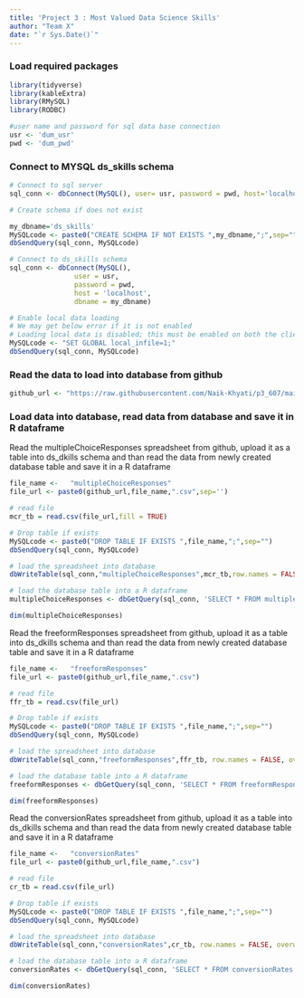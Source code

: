 ```yaml
---
title: 'Project 3 : Most Valued Data Science Skills'
author: "Team X"
date: "`r Sys.Date()`"
---
```


### Load required packages

```r
library(tidyverse)
library(kableExtra)
library(RMySQL)
library(RODBC)
```

```r
#user name and password for sql data base connection
usr <- 'dum_usr'
pwd <- 'dum_pwd'
```

### Connect to MYSQL ds_skills schema

```r
# Connect to sql server
sql_conn <- dbConnect(MySQL(), user= usr, password = pwd, host='localhost')

# Create schema if does not exist

my_dbname='ds_skills'
MySQLcode <- paste0("CREATE SCHEMA IF NOT EXISTS ",my_dbname,";",sep="")
dbSendQuery(sql_conn, MySQLcode)

# Connect to ds_skills schema
sql_conn <- dbConnect(MySQL(), 
                user = usr,
                password = pwd,
                host = 'localhost',
                dbname = my_dbname)

# Enable local data loading
# We may get below error if it is not enabled
# Loading local data is disabled; this must be enabled on both the client and server sides
MySQLcode <- "SET GLOBAL local_infile=1;"
dbSendQuery(sql_conn, MySQLcode)
```

### Read the data to load into database from github

```r
github_url <- "https://raw.githubusercontent.com/Naik-Khyati/p3_607/main/"
```

### Load data into database, read data from database and save it in R dataframe

Read the multipleChoiceResponses spreadsheet from github, upload it as a table into ds_dkills schema and than read the data from newly created database table and save it in a R dataframe

```r
file_name <-   "multipleChoiceResponses"
file_url <- paste0(github_url,file_name,".csv",sep='')

# read file
mcr_tb = read.csv(file_url,fill = TRUE)

# Drop table if exists
MySQLcode <- paste0("DROP TABLE IF EXISTS ",file_name,";",sep="")
dbSendQuery(sql_conn, MySQLcode)

# load the spreadsheet into database
dbWriteTable(sql_conn,"multipleChoiceResponses",mcr_tb,row.names = FALSE, overwrite = TRUE)

# load the database table into a R dataframe
multipleChoiceResponses <- dbGetQuery(sql_conn, 'SELECT * FROM multipleChoiceResponses')

dim(multipleChoiceResponses)
```

Read the freeformResponses spreadsheet from github, upload it as a table into ds_dkills schema and than read the data from newly created database table and save it in a R dataframe

```r
file_name <-   "freeformResponses"
file_url <- paste0(github_url,file_name,".csv")

# read file
ffr_tb = read.csv(file_url)

# Drop table if exists
MySQLcode <- paste0("DROP TABLE IF EXISTS ",file_name,";",sep="")
dbSendQuery(sql_conn, MySQLcode)

# load the spreadsheet into database
dbWriteTable(sql_conn,"freeformResponses",ffr_tb, row.names = FALSE, overwrite = TRUE)

# load the database table into a R dataframe
freeformResponses <- dbGetQuery(sql_conn, 'SELECT * FROM freeformResponses')

dim(freeformResponses)
```

Read the conversionRates spreadsheet from github, upload it as a table into ds_dkills schema and than read the data from newly created database table and save it in a R dataframe

```r
file_name <-   "conversionRates"
file_url <- paste0(github_url,file_name,".csv")

# read file
cr_tb = read.csv(file_url)

# Drop table if exists
MySQLcode <- paste0("DROP TABLE IF EXISTS ",file_name,";",sep="")
dbSendQuery(sql_conn, MySQLcode)

# load the spreadsheet into database
dbWriteTable(sql_conn,"conversionRates",cr_tb, row.names = FALSE, overwrite = TRUE)

# load the database table into a R dataframe
conversionRates <- dbGetQuery(sql_conn, 'SELECT * FROM conversionRates')

dim(conversionRates)
```